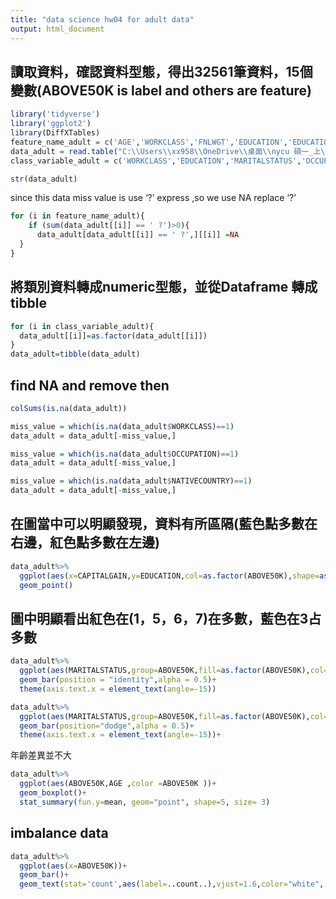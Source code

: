 ---
title: "data science hw04 for adult data"
output: html_document
---
## 讀取資料，確認資料型態，得出32561筆資料，15個變數(ABOVE50K is label and others are feature)
```{r setup}
library('tidyverse')
library('ggplot2')
library(DiffXTables)
feature_name_adult = c('AGE','WORKCLASS','FNLWGT','EDUCATION','EDUCATIONNUM','MARITALSTATUS','OCCUPATION','RELATIONSHIP','RACE','SEX','CAPITALGAIN','CAPITALLOSS','HOURSPERWEEK','NATIVECOUNTRY','ABOVE50K')
data_adult = read.table("C:\\Users\\xx958\\OneDrive\\桌面\\nycu 碩一_上\\數據科學\\adult\\adult.data",head=F,sep = ",",col.names=feature_name_adult)
class_variable_adult = c('WORKCLASS','EDUCATION','MARITALSTATUS','OCCUPATION','RELATIONSHIP','RACE','SEX','NATIVECOUNTRY')

str(data_adult)


```

since this data miss value is use '?' express ,so we use NA replace '?'
```{r}
for (i in feature_name_adult){
    if (sum(data_adult[[i]] == ' ?')>0){
      data_adult[data_adult[[i]] == ' ?',][[i]] =NA
  }
}

```

## 將類別資料轉成numeric型態，並從Dataframe 轉成 tibble
```{r}
for (i in class_variable_adult){
  data_adult[[i]]=as.factor(data_adult[[i]])
}
data_adult=tibble(data_adult)
```

## find NA and remove then
```{r}
colSums(is.na(data_adult))
```

```{r}
miss_value = which(is.na(data_adult$WORKCLASS)==1)
data_adult = data_adult[-miss_value,]

miss_value = which(is.na(data_adult$OCCUPATION)==1)
data_adult = data_adult[-miss_value,]

miss_value = which(is.na(data_adult$NATIVECOUNTRY)==1)
data_adult = data_adult[-miss_value,]
```

## 在圖當中可以明顯發現，資料有所區隔(藍色點多數在右邊，紅色點多數在左邊)
```{r}
data_adult%>%
  ggplot(aes(x=CAPITALGAIN,y=EDUCATION,col=as.factor(ABOVE50K),shape=as.factor(ABOVE50K)))+
  geom_point()
```


## 圖中明顯看出紅色在(1，5，6，7)在多數，藍色在3占多數
```{r}
data_adult%>%
  ggplot(aes(MARITALSTATUS,group=ABOVE50K,fill=as.factor(ABOVE50K),col=as.factor(ABOVE50K)))+
  geom_bar(position = "identity",alpha = 0.5)+
  theme(axis.text.x = element_text(angle=-15))
```

```{r}
data_adult%>%
  ggplot(aes(MARITALSTATUS,group=ABOVE50K,fill=as.factor(ABOVE50K),col=as.factor(ABOVE50K)))+
  geom_bar(position="dodge",alpha = 0.5)+
  theme(axis.text.x = element_text(angle=-15))+
```

年齡差異並不大
```{r}
data_adult%>%
  ggplot(aes(ABOVE50K,AGE ,color =ABOVE50K ))+
  geom_boxplot()+
  stat_summary(fun.y=mean, geom="point", shape=5, size= 3)
```

## imbalance data
```{r}
data_adult%>%
  ggplot(aes(x=ABOVE50K))+
  geom_bar()+
  geom_text(stat='count',aes(label=..count..),vjust=1.6,color="white", size=3.5)
```



